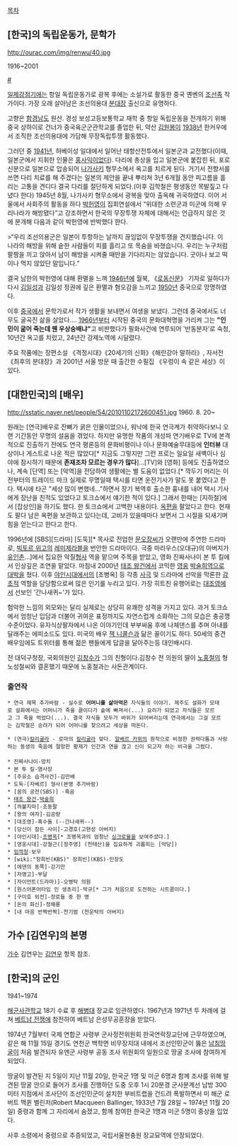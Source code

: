 [[목차]]

== [한국]의 독립운동가, 문학가 ==
http://ourac.com/img/renwu/40.jpg

1916~2001

[http://news.khan.co.kr/kh_news/khan_art_view.html?artid=200711301553141&code=900308 #]

[[일제강점기]]에는 항일 독립운동가로 광복 후에는 소설가로 활동한 중국 옌벤의 [[조선족]] 작가이다. 가장 오래 살아남은 조선의용대 [[분대장]] 출신으로 유명하다.

고향은 [[함경남도]] 원산. 경성 보성고등보통학교 재학 중 항일 독립운동을 전개하기 위해 중국 상하이로 건너가 중국육군군관학교를 졸업한 뒤, 약산 [[김원봉]]이 [[1938년]] 한커우에서 조직한 조선의용대에 가담해 무장독립투쟁 활동했다.

그러던 중 [[1941년]], 허베이성 일대에서 일어난 태항산전투에서 일본군과 교전했다(이때, 일본군에서 지휘한 인물은 [[홍사익]]이었다). 다리에 총상을 입고 일본군에 붙잡힌 뒤, 포로 신분으로 일본으로 압송되어 [[나가사키]] 형무소에서 옥고를 치르게 된다. 거기서 전향서를 쓰면 다리 치료를 해 주겠다는 일본의 제안을 끝내 뿌리쳐 3년 6개월 동안 피고름을 흘리는 고통을 견디다 결국 다리를 절단하게 되었다.(이후 김학철은 평생동안 목발짚고 다녔다 한다) 1945년 8월, 나가사키 형무소에서 광복을 맞아 출옥해 귀국하였다. 이어 서울에서 사회주의 활동을 하다 [[박헌영]]이 집회연설에서 “위대한 소련군과 미군에 의해 우리나라가 해방됐다”고 강조하면서 한국의 무장투쟁 자체에 대해서는 언급하지 않은 것에 분개해 다음과 같이 박헌영에 반박했다 한다.

>“우리 조선의용군은 일본이 투항하는 날까지 끊임없이 무장투쟁을 견지했습니다. 이 나라의 해방을 위해 숱한 사람들이 피를 흘리고 또 목숨을 바쳤습니다. 우리는 누구처럼 팔짱을 끼고 앉아서 남이 해방을 시켜줄 때만을 기다리지는 않았습니다. 굿이나 보고 떡이나 먹지 않았단 말입니다.”

결국 남한의 박헌영에 대해 환멸을 느껴 [[1946년]]에 월북, 《[[로동신문]]》 기자로 일하다가 다시 [[김일성]]과 김일성 정권에 깊은 환멸과 혐오감을 느끼고 [[1950년]] 중국으로 망명하였다.

이후 [[중국]]에서 문학가로서 작가 생활을 보내면서 여생을 보냈다. 그런데 중국에서도 너무도 굴곡진 삶을 살았다…. [[1966년]]부터 시작된 중국의 문화대혁명을 가리켜 그는 '''"인민이 굶어 죽는데 웬 우상숭배냐"'''고 비판했다가 필화사건에 연루되어 '반동분자'로 숙청, 10년간 옥고를 치렀고, 24년간 강제노역에 시달렸다.

주요 작품에는 장편소설 《격정시대》《20세기의 신화》《해란강아 말하라》, 자서전 《최후의 분대장》과 2001년 서울 방문 때 출간한 수필집 《우렁이 속 같은 세상》이 있다.

== [대한민국]의 [배우] ==
http://sstatic.naver.net/people/54/20101102172600451.jpg
1960. 8. 20~

원래는 [연극]배우로 잔뼈가 굵은 인물이었으나, 워낙에 한국 연극계가 취약하다보니 오랜 기간동안 무명의 설움을 겪었다. 하지만 유명한 작품의 개성파 연기배우로 TV에 본격적으로 진출하기 전에도 연극 평론등의 문화비평이나 이나 문화예술무대등에 '''인터뷰''' 대상이나 게스트로 나온 적은 많았다[* 지금도 그렇지만 그런 프로는 일요일 새벽이나 심야에 잠시하기 때문에 '''존재조차 모르는 경우가 많다''']...[TV]와 [영화] 등에도 진출하였으나, 계속 [단역] 또는 [악역]을 전담하여 생활에는 별 도움이 없었다.[* 깍두기 머리는 이전부터의 트레이드 마크 실제로 무명일때 택시를 타면 운전기사가 말도 못 붙였다고 한다. 택시에 타곤 "세상 많이 변했네..."하면서 장기 복역후 출소한 흉내를 내어 택시 기사에게 장난을 친적도 있었다고 토크쇼에서 얘기한 적이 있다.] 그래서 한때는 [지하철]에서 [잡상인]을 하기도 했다. 한 토크쇼에서 고백한 내용이다. [[옥편]]을 팔았다고 한다. 현재도 팔다 남은 옥편을 보관하고 있다는데, 고비가 있을때마다 보면서 그 시절을 되새기며 힘을 얻는다고 한다고 한다.

1996년에 [SBS][드라마] [도둑][* 목사로 전업한 [[문오장]]씨가 오랜만에 주연한 드라마로, [[빅토르 위고]]의 [[레미제라블]]을 번안한 드라마이다. 극중 마리우스(오대규)의 아버지가 [[유인촌]]...]에서 집요한 악질[[형사]] 역을 맡으며 주목을 받았고, 영화 진짜사나이 본 투 킬에서 인상깊은 조연을 맡았다. 마침내 2000년 [[태조 왕건]]에서 코믹한 [[영웅]] [[박술희]]역으로 [[대박]]을 쳤다. 이후 [[야인시대]]에서의 [조병옥] 등 각종 [[사극]] 및 드라마에 선악을 막론한 [[감초]]적 역할을 담당함으로써 많은 인기를 누리고 있다. 가장 히트친 유행어로는 [[대조영]]에서 선보인 '간나새퀴~'가 있다. 

험악한 느낌의 외모와는 달리 실제로는 상당히 유쾌한 성격을 가지고 있다. 과거 토크쇼에서 엄청난 입담과 더불어 귀여운 표정까지도 자연스럽게 소화하는 그의 모습은 충공깽 수준이었다. 유자식상팔자에서 나온 이야기인데 부부싸움 후에 나체댄스를 추며 아내를 달래주는 에피소드도 있다. 미국의 배우 [[잭 니콜슨]]과 닮은 꼴이기도 하다. 50세의 중견 배우임에도 트위터를 통해 젊은 팬들에게 답글을 달아주는등 대인배시다.


전 대덕구청장, 국회의원인 [[김창수]]가 그의 친형이다.김창수 전 의원의 딸이 [[노홍철]]의 형 노성철씨와 결혼했기 때문에 노홍철과는 사돈관계이다.

=== 출연작 ===
 * 연극 제목 추가바람 - 실수로 '''어머니를 삶아먹은''' 자식들의 이야기. 제주도 설화가 모태로 설화에서는 어머니가 죽을 끓이다가 솥에 빠져서(...) 요리가 되었고 자식들은 모르고 그 죽을 먹었다(...). 결국 자식들 모두가 바위가 되어버리는데 연극에서는 그걸 모르는 김학철은 승려가 되어 어머니를 찾으려고 세상을 떠돈다.

 * (연극)[[칼리귤라]] - 로마의 [[칼리굴라]] 맞다. [[알베르 카뮈]]의 원작으로 비정한 권력다툼과 사랑하는 동생의 죽음에 절망한 황제가 인간과 연을 끊고 신이 되고자 하는 비극을 그렸다.
 
 * 진짜사나이-망치 
 * 본 투 킬-염사장
 * [주유소 습격사건]-김만배
 * 도둑-[자베르] 형사(본명 추가바람)
 * [꿈의 궁전(SBS)] -흑곰
 * [[태조 왕건]]-[[박술희]]
 * [까불지마]-조동팔
 * [왕의 여자]-김공량
 * [대조영]-흑수돌 (--간나새퀴--)
 * [당신이 잠든 사이]-고경호(고현성 아버지)
 * [야인시대]-[[조병옥]][* 조병옥과의 엄청난 [[싱크로율]]을 보여주셨다.]
 * [영웅시대]-강철근([정주영] (천태산)을 집요하게 괴롭히는 [악당])
 * [[임꺽정]]-보우
 * [wiki:"장희빈(KBS)" 장희빈](KBS)-민장도
 * [에덴의 동쪽]-강기만
 * [자명고]-부달
 * [자이언트(드라마)]-오병탁 의원
 * [원스어폰어타임 인 생초리]-박규[* 그가 처음으로 도전하는 시트콤이다.]
 * [구미호 외전]-장로들 중 한 명
 * [돈의 화신]-정해룡
 * [내 마음 반짝반짝]-천기범 (천운탁의 아버지)
== 가수 [김연우]의 본명 ==
[[가수]] 김연우는 [[김연우]] 항목 참조.

== [한국]의 군인 ==
1941~1974

[[해군사관학교]] 18기 수료 후 [[해병대]] 장교로 임관하였다. 1967년과 1971년 두 차례에 걸쳐 [[베트남 전쟁]]에 참전하여 베트남 은성무공훈장을 받았다.

1974년 7월부터 국제 연합군 사령부 군사정전위원회 한국연락장교단에 근무하였으며, 같은 해 11월 15일 경기도 연천군 백학면 비무장지대 내에서 조선인민군이 뚫은 [[땅굴|남침땅굴]]이 처음 발견되자 유엔군 사령부 공동 조사 위원회의 일원으로 땅굴 조사에 참여하게 되었다.

땅굴이 발견된 지 5일이 지난 11월 20일, 한국군 1명 및 미군 6명과 함께 조사를 위해 발견된 땅굴 안으로 들어가 조사를 진행하던 도중 오후 1시 20분경 군사분계선 남방 300미터 지점에서 조사단이 조선인민군이 설치한 부비트랩을 건드려 폭발하면서 미 해군 로버트 맥퀸 벨린저(Robert Macqueen Ballinger, 1933년 7월 28일 ~ 1974년 11월 20일) 중령과 함께 그 자리에서 숨졌고, 함께 참여한 한국군 1명과 미군 5명이 중상을 입었다.

사후 소령에서 중령으로 추증되었고, 국립서울현충원 장교묘역에 안장되었다.
